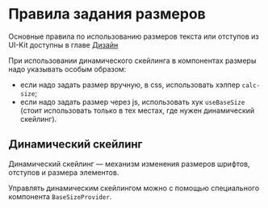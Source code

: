 
<Meta title="Документация/Правила задания размеров" />

# Правила задания размеров

Основные правила по использованию размеров текста или отступов из UI-Kit доступны в главе [Дизайн](?path=/docs/документация-дизайн)

При использовании динамического скейлинга в компонентах размеры надо указывать особым образом:
* если надо задать размер вручную, в css, использовать хэлпер `calc-size`;
* если надо задать размер через js, использовать хук `useBaseSize` (стоит использовать только в тех местах, где нужен динамический скейлинг).

## Динамический скейлинг
Динамический скейлинг — механизм изменения размеров шрифтов, отступов и размера элементов.

Управлять динамическим скейлингом можно с помощью специального компонента `BaseSizeProvider`.
